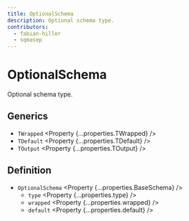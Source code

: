 ```yaml
---
title: OptionalSchema
description: Optional schema type.
contributors:
  - fabian-hiller
  - sqmasep
---
```



# OptionalSchema

Optional schema type.

## Generics

- `TWrapped` <Property {...properties.TWrapped} />
- `TDefault` <Property {...properties.TDefault} />
- `TOutput` <Property {...properties.TOutput} />

## Definition

- `OptionalSchema` <Property {...properties.BaseSchema} />
  - `type` <Property {...properties.type} />
  - `wrapped` <Property {...properties.wrapped} />
  - `default` <Property {...properties.default} />
